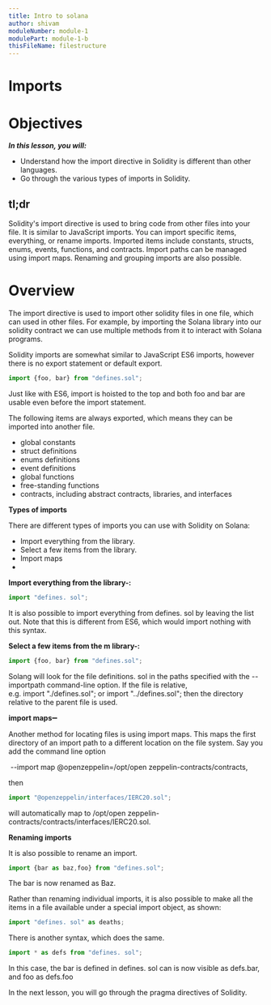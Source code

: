 ```yaml
---
title: Intro to solana
author: shivam
moduleNumber: module-1
modulePart: module-1-b
thisFileName: filestructure
---
```


# Imports

# Objectives

*************************In this lesson, you will:*************************

- Understand how the import directive in Solidity is different than other languages.
- Go through the various types of imports in Solidity.

## tl;dr

Solidity's import directive is used to bring code from other files into your file. It is similar to JavaScript imports. You can import specific items, everything, or rename imports. Imported items include constants, structs, enums, events, functions, and contracts. Import paths can be managed using import maps. Renaming and grouping imports are also possible.

# Overview

The import directive is used to import other solidity files in one file, which can used in other files. For example, by importing the Solana library into our solidity contract we can use multiple methods from it to interact with Solana programs.

Solidity imports are somewhat similar to JavaScript ES6 imports, however there is no export statement or default export.

```jsx
import {foo, bar} from "defines.sol";
```

Just like with ES6, import is hoisted to the top and both foo and bar are usable even before the import statement.

The following items are always exported, which means they can be imported into another file.

- global constants
- struct definitions
- enums definitions
- event definitions
- global functions
- free-standing functions
- contracts, including abstract contracts, libraries, and interfaces

**Types of imports**

There are different types of imports you can use with Solidity on Solana:

- Import everything from the library.
- Select a few items from the library.
- Import maps
- 

**Import everything from the library-:**

```jsx
import "defines. sol";
```

It is also possible to import everything from defines. sol by leaving the list out. Note that this is different from ES6, which would import nothing with this syntax.

**Select a few items from the m library-:**

```jsx
import {foo, bar} from "defines.sol";
```

Solang will look for the file definitions. sol in the paths specified with the --importpath command-line option. If the file is relative, e.g. import "./defines.sol"; or import "../defines.sol"; then the directory relative to the parent file is used.

**import maps**➖

Another method for locating files is using import maps. This maps the first directory of an import path to a different location on the file system. Say you add the command line option

 --import map @openzeppelin=/opt/open zeppelin-contracts/contracts, 

then

```jsx
import "@openzeppelin/interfaces/IERC20.sol";
```

will automatically map to /opt/open zeppelin-contracts/contracts/interfaces/IERC20.sol.

**Renaming imports**

It is also possible to rename an import.

```jsx
import {bar as baz,foo} from "defines.sol";
```

The bar is now renamed as Baz.

Rather than renaming individual imports, it is also possible to make all the items in a file available under a special import object, as shown:

```jsx
import "defines. sol" as deaths;
```

There is another syntax, which does the same.

```jsx
import * as defs from "defines. sol";
```

In this case, the bar is defined in defines. sol can is now visible as defs.bar, and foo as defs.foo

In the next lesson, you will go through the pragma directives of Solidity.